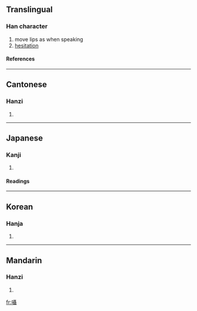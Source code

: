 {{see|嗫}}

==Translingual==
===Han character===
{{Han char|rn=30|rad=口|as=18|sn=21|four=6104<sub>1</sub>|canj=口尸十十 (RSJJ)}}
# move lips as when speaking
# [[hesitation]]
====References====
{{Han ref|kx=0214.310|dkj=04615|dj=0437.180|hdz=10705.120|uh=56C1|ud=22209|bh=C4D9|bd=50393}}
----
==Cantonese==
===Hanzi===
{{yue-hanzi|jyut=|y=jip6}}
# {{defn|Cantonese}}
----
==Japanese==
===Kanji===
{{ja-kanji|grade=|rs=口18}}
# {{defn|Japanese}} 
====Readings====
{{ja-readings|on=[[しょう]] (shō)|kun=[[ささやく]] (sasayaku)}}
----
==Korean==
===Hanja===
{{ko-hanja|hangeul=[[섭]], [[엽]]|rv=seop, yeop|mr=sŏp, yŏp}}
# {{defn|Korean}}
----
==Mandarin==
===Hanzi===
{{cmn-hanzi|sim=嗫|pin=[[niè]] (nie4)|wg=nieh<sup>4</sup>}}
# {{defn|Mandarin}}

[[fr:囁]]